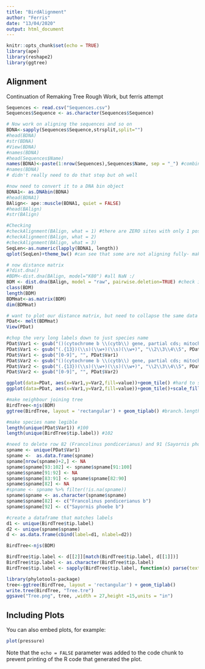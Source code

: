 ```yaml
---
title: "BirdAlignment"
author: "Ferris"
date: "13/04/2020"
output: html_document
---
```


```r
knitr::opts_chunk$set(echo = TRUE)
library(ape)
library(reshape2)
library(ggtree)
```

## Alignment

Continuation of Remaking Tree Rough Work, but ferris attempt

```r
Sequences <- read.csv("Sequences.csv")
Sequences$Sequence <- as.character(Sequences$Sequence)

# Now work on aligning the sequences and so on
BDNA<-sapply(Sequences$Sequence,strsplit,split="")
#head(BDNA)
#str(BDNA)
#View(BDNA)
#names(BDNA)
#head(Sequences$Name)
names(BDNA)<-paste(1:nrow(Sequences),Sequences$Name, sep = "_") #combine row number with sequence ID as new identifiers
#names(BDNA)
# didn't really need to do that step but oh well

#now need to convert it to a DNA bin object
BDNA1<- as.DNAbin(BDNA)
#head(BDNA1)
BAlign<- ape::muscle(BDNA1, quiet = FALSE)
#head(BAlign)
#str(BAlign)

#Checking
#checkAlignment(BAlign, what = 1) #there are ZERO sites with only 1 possible base pair... that suggest to me that not all of these genes are the same cytochrome B
#checkAlignment(BAlign, what = 2)
#checkAlignment(BAlign, what = 3)
SeqLen<-as.numeric(lapply(BDNA1, length))
qplot(SeqLen)+theme_bw() #can see that some are not aligning fully- makes sense...I want to keep all of them though

# now distance matrix
#?dist.dna()
#BDM<-dist.dna(BAlign, model="K80") #all NaN :/
BDM <- dist.dna(BAlign, model = "raw", pairwise.deletion=TRUE) #check if distances are above 0.75
class(BDM)
length(BDM)
BDMmat<-as.matrix(BDM)
dim(BDMmat)

# want to plot our distance matrix, but need to collapse the same data into 3 columns
PDat<- melt(BDMmat)
View(PDat)

#chop the very long labels down to just species name
PDat$Var1 <- gsub("()(cytochrome b \\(cytb\\) gene, partial cds; mitochondrial)", "\\1", PDat$Var1)
PDat$Var1 <- gsub("(.{13})(\\s)(\\w+)(\\s)(\\w+)", "\\2\\3\\4\\5", PDat$Var1)
PDat$Var1 <- gsub("[0-9]", "", PDat$Var1)
PDat$Var2 <- gsub("()(cytochrome b \\(cytb\\) gene, partial cds; mitochondrial)", "\\1", PDat$Var2)
PDat$Var2 <- gsub("(.{13})(\\s)(\\w+)(\\s)(\\w+)", "\\2\\3\\4\\5", PDat$Var2)
PDat$Var2 <- gsub("[0-9]", "", PDat$Var2)

ggplot(data=PDat, aes(x=Var1,y=Var2,fill=value))+geom_tile() #hard to see since two sequences very different from the rest but similar to each other
ggplot(data=PDat, aes(x=Var1,y=Var2,fill=value))+geom_tile()+scale_fill_gradientn(colours=c("white","blue","green","red"))

#make neighbour joining tree
BirdTree<-njs(BDM)
ggtree(BirdTree, layout = 'rectangular') + geom_tiplab() #branch.length='none'

#make species name legible
length(unique(PDat$Var1)) #100
length(unique(BirdTree$tip.label)) #102

#need to delete row 82 (Francolinus pondicerianus) and 91 (Sayornis phoebe) from BirdTree (or add lines in PDat$Var1!), so that the names line up!
spname <- unique(PDat$Var1)
spname <-  as.data.frame(spname)
spname[nrow(spname)+2,] <- NA
spname$spname[93:102] <- spname$spname[91:100] 
spname$spname[91:92] <- NA
spname$spname[83:91] <- spname$spname[82:90]
spname$spname[82] <- NA
#spname <- spname %>% filter(!is.na(spname))
spname$spname <- as.character(spname$spname)
spname$spname[82] <- c("Francolinus pondicerianus b")
spname$spname[92] <- c("Sayornis phoebe b")

#create a dataframe that matches labels
d1 <- unique(BirdTree$tip.label)
d2 <- unique(spname$spname)
d <- as.data.frame(cbind(label=d1, nlabel=d2))

BirdTree<-njs(BDM)

BirdTree$tip.label <- d[[2]][match(BirdTree$tip.label, d[[1]])]
BirdTree$tip.label <- as.character(BirdTree$tip.label)
BirdTree$tip.label <- sapply(BirdTree$tip.label, function(x) parse(text=x))

library(phylotools-package)
tree<-ggtree(BirdTree, layout = 'rectangular') + geom_tiplab()
write.tree(BirdTree, "Tree.tre")
ggsave("Tree.png", tree, ,width = 27,height =15,units = "in")
```

## Including Plots

You can also embed plots, for example:

```r
plot(pressure)
```

Note that the `echo = FALSE` parameter was added to the code chunk to prevent printing of the R code that generated the plot.
